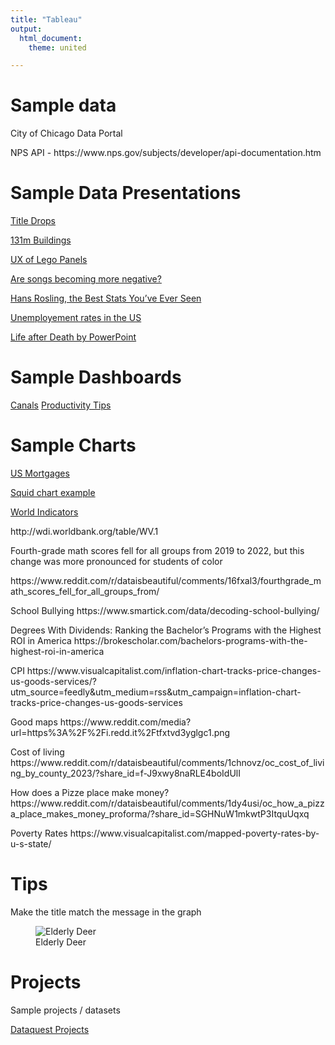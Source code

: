 --- 
title: "Tableau"
output: 
  html_document:
    theme: united

---
# Sample data


City of Chicago Data Portal

NPS API - https://www.nps.gov/subjects/developer/api-documentation.htm


# Sample Data Presentations


[Title Drops](https://www.titledrops.net/)

[131m Buildings](https://tech.marksblogg.com/ornl-fema-buildings.html)

[UX of Lego Panels](https://interactionmagic.com/UX-LEGO-Interfaces/)

[Are songs becoming more negative?](https://www.statsignificant.com/p/how-have-song-lyrics-changed-since)


[Hans Rosling, the Best Stats You've Ever Seen](https://www.youtube.com/watch?v=hVimVzgtD6w)

[Unemployement rates in the US](https://www.reddit.com/media?url=https%3A%2F%2Fi.redd.it%2Fkwk9n01qp2ob1.png)

[Life after Death by PowerPoint](https://www.youtube.com/watch?v=KbSPPFYxx3o)

# Sample Dashboards

[Canals](https://dsl.richmond.edu/panorama/canals/#canal=22&year=1849&loc=8/0.464/17.040)
[Productivity Tips](https://app.powerbi.com/discover/gallery/0579b437-67ba-4acf-b2c8-4bebc64b9899)


# Sample Charts

[US Mortgages](https://www.visualcapitalist.com/us-mortgage-rate-vs-existing-home-sales-chart/)

[Squid chart example](https://www.census.gov/content/dam/Census/library/visualizations/2022/comm/population-age-sex-china-india-us.jpg)

[World Indicators](https://www.reddit.com/r/dataisbeautiful/comments/xpa3mt/oc_largest_countries_in_the_world_by_area_size/)

http://wdi.worldbank.org/table/WV.1


Fourth-grade math scores fell for all groups from 2019 to 2022, but this change was more pronounced for students of color

https://www.reddit.com/r/dataisbeautiful/comments/16fxal3/fourthgrade_math_scores_fell_for_all_groups_from/


School Bullying
https://www.smartick.com/data/decoding-school-bullying/

Degrees With Dividends: Ranking the Bachelor’s Programs with the Highest ROI in America
https://brokescholar.com/bachelors-programs-with-the-highest-roi-in-america

CPI
https://www.visualcapitalist.com/inflation-chart-tracks-price-changes-us-goods-services/?utm_source=feedly&utm_medium=rss&utm_campaign=inflation-chart-tracks-price-changes-us-goods-services

Good maps
https://www.reddit.com/media?url=https%3A%2F%2Fi.redd.it%2Ftfxtvd3yglgc1.png

Cost of living
https://www.reddit.com/r/dataisbeautiful/comments/1chnovz/oc_cost_of_living_by_county_2023/?share_id=f-J9xwy8naRLE4boIdUlI

How does a Pizze place make money?
https://www.reddit.com/r/dataisbeautiful/comments/1dy4usi/oc_how_a_pizza_place_makes_money_proforma/?share_id=SGHNuW1mkwtP3ItquUqxq


Poverty Rates
https://www.visualcapitalist.com/mapped-poverty-rates-by-u-s-state/


# Tips

Make the title match the message in the graph

![Elderly Deer](dv10-effective-reports-elderlydeer.png)


# Projects

Sample projects / datasets

[Dataquest Projects](https://github.com/AiCorsair/Dataquest-Data-Science-Analysis-Projects)